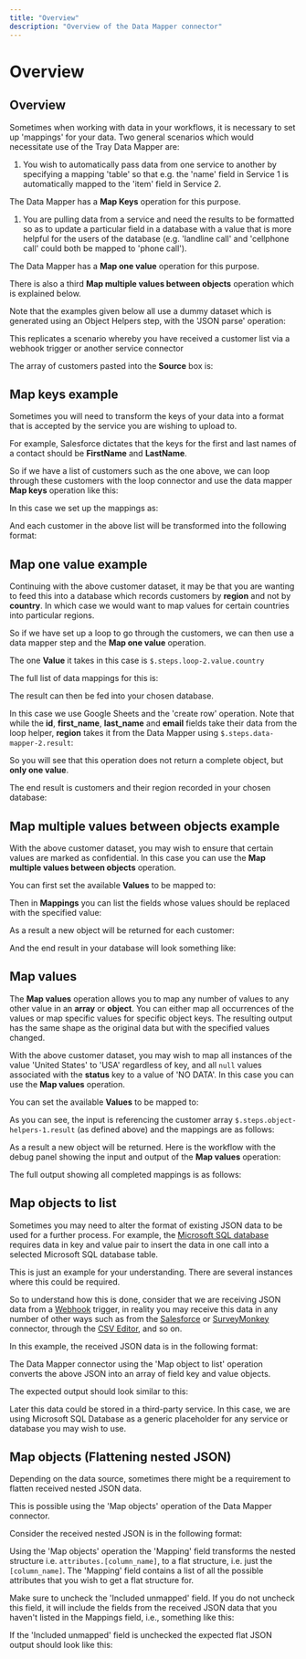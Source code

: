```yaml
---
title: "Overview"
description: "Overview of the Data Mapper connector"
---
```


# Overview

## Overview

Sometimes when working with data in your workflows, it is necessary to set up 'mappings' for your data. Two general scenarios which would necessitate use of the Tray Data Mapper are:

1. You wish to automatically pass data from one service to another by specifying a mapping 'table' so that e.g. the 'name' field in Service 1 is automatically mapped to the 'item' field in Service 2.

The Data Mapper has a **Map Keys** operation for this purpose.

1. You are pulling data from a service and need the results to be formatted so as to update a particular field in a database with a value that is more helpful for the users of the database (e.g. 'landline call' and 'cellphone call' could both be mapped to 'phone call').

The Data Mapper has a **Map one value** operation for this purpose.

There is also a third **Map multiple values between objects** operation which is explained below.

Note that the examples given below all use a dummy dataset which is generated using an Object Helpers step, with the 'JSON parse' operation:

This replicates a scenario whereby you have received a customer list via a webhook trigger or another service connector

The array of customers pasted into the **Source** box is:

## Map keys example

Sometimes you will need to transform the keys of your data into a format that is accepted by the service you are wishing to upload to.

For example, Salesforce dictates that the keys for the first and last names of a contact should be **FirstName** and **LastName**.

So if we have a list of customers such as the one above, we can loop through these customers with the loop connector and use the data mapper **Map keys** operation like this:

In this case we set up the mappings as:

And each customer in the above list will be transformed into the following format:

## Map one value example

Continuing with the above customer dataset, it may be that you are wanting to feed this into a database which records customers by **region** and not by **country**. In which case we would want to map values for certain countries into particular regions.

So if we have set up a loop to go through the customers, we can then use a data mapper step and the **Map one value** operation.

The one **Value** it takes in this case is `$.steps.loop-2.value.country`

The full list of data mappings for this is:

The result can then be fed into your chosen database.

In this case we use Google Sheets and the 'create row' operation. Note that while the **id**, **first_name**, **last_name** and **email** fields take their data from the loop helper, **region** takes it from the Data Mapper using `$.steps.data-mapper-2.result`:

So you will see that this operation does not return a complete object, but **only one value**.

The end result is customers and their region recorded in your chosen database:

## Map multiple values between objects example

With the above customer dataset, you may wish to ensure that certain values are marked as confidential. In this case you can use the **Map multiple values between objects** operation.

You can first set the available **Values** to be mapped to:

Then in **Mappings** you can list the fields whose values should be replaced with the specified value:

As a result a new object will be returned for each customer:

And the end result in your database will look something like:

## Map values

The **Map values** operation allows you to map any number of values to any other value in an **array** or **object**. You can either map all occurrences of the values or map specific values for specific object keys. The resulting output has the same shape as the original data but with the specified values changed.

With the above customer dataset, you may wish to map all instances of the value 'United States' to 'USA' regardless of key, and all `null` values associated with the **status** key to a value of 'NO DATA'. In this case you can use the **Map values** operation.

You can set the available **Values** to be mapped to:

As you can see, the input is referencing the customer array `$.steps.object-helpers-1.result` (as defined above) and the mappings are as follows:

As a result a new object will be returned. Here is the workflow with the debug panel showing the input and output of the **Map values** operation:

The full output showing all completed mappings is as follows:

## Map objects to list

Sometimes you may need to alter the format of existing JSON data to be used for a further process. For example, the [Microsoft SQL database](/connectors/service/microsoft-sql-database/) requires data in key and value pair to insert the data in one call into a selected Microsoft SQL database table.

This is just an example for your understanding. There are several instances where this could be required.

So to understand how this is done, consider that we are receiving JSON data from a [Webhook](/connectors/triggers/webhook-trigger/) trigger, in reality you may receive this data in any number of other ways such as from the [Salesforce](/connectors/service/salesforce/) or [SurveyMonkey](#) connector, through the [CSV Editor](/connectors/core/csv-editor/), and so on.

In this example, the received JSON data is in the following format:

The Data Mapper connector using the 'Map object to list' operation converts the above JSON into an array of field key and value objects.

The expected output should look similar to this:

Later this data could be stored in a third-party service. In this case, we are using Microsoft SQL Database as a generic placeholder for any service or database you may wish to use.

## Map objects (Flattening nested JSON)

Depending on the data source, sometimes there might be a requirement to flatten received nested JSON data.

This is possible using the 'Map objects' operation of the Data Mapper connector.

Consider the received nested JSON is in the following format:

Using the 'Map objects' operation the 'Mapping' field transforms the nested structure i.e. `attributes.[column_name]`, to a flat structure, i.e. just the `[column_name]`. The 'Mapping' field contains a list of all the possible attributes that you wish to get a flat structure for.

Make sure to uncheck the 'Included unmapped' field. If you do not uncheck this field, it will include the fields from the received JSON data that you haven't listed in the Mappings field, i.e., something like this:

If the 'Included unmapped' field is unchecked the expected flat JSON output should look like this:
